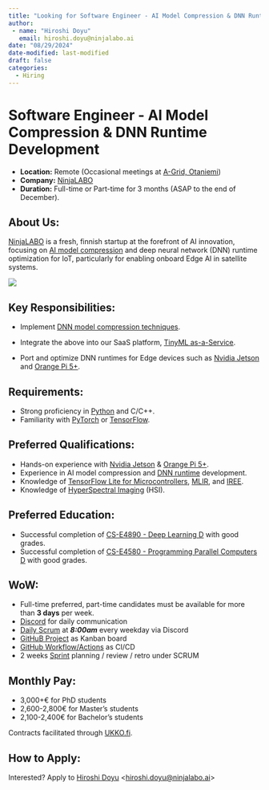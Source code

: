 ```yaml
---
title: "Looking for Software Engineer - AI Model Compression & DNN Runtime"
author: 
 - name: "Hiroshi Doyu"
   email: hiroshi.doyu@ninjalabo.ai
date: "08/29/2024"
date-modified: last-modified
draft: false
categories:
  - Hiring
---
```

# Software Engineer - AI Model Compression & DNN Runtime Development

- **Location:** Remote (Occasional meetings at [A-Grid, Otaniemi](https://agrid.fi))
- **Company:** [NinjaLABO](https://ninjalabo.ai)
- **Duration:** Full-time or Part-time for 3 months (ASAP to the end of December).


## About Us:
[NinjaLABO](https://ninjalabo.ai) is a fresh, finnish startup at the
forefront of AI innovation, focusing on [AI model
compression](https://ninjalabo.ai/blogs/dnn_comp_techs.html) and deep
neural network (DNN) runtime optimization for IoT, particularly for
enabling onboard Edge AI in satellite systems.


![](images/saas1.gif)

## Key Responsibilities:

- Implement [DNN model compression techniques](https://ninjalabo.ai/blogs/dnn_comp_techs.html).
  
- Integrate the above into our SaaS platform, [TinyML as-a-Service](https://ninjalabo.ai/blogs/tinymlaas.html).
  
- Port and optimize DNN runtimes for Edge devices such as [Nvidia
  Jetson](https://www.nvidia.com/en-us/autonomous-machines/embedded-systems/)
  and [Orange Pi
  5+](http://www.orangepi.org/html/hardWare/computerAndMicrocontrollers/details/Orange-Pi-5-plus-32GB.html).
  


## Requirements:

- Strong proficiency in [Python](https://www.python.org) and C/C++.
- Familiarity with [PyTorch](https://pytorch.org) or [TensorFlow](https://www.tensorflow.org).


## Preferred Qualifications:

- Hands-on experience with [Nvidia Jetson](https://www.nvidia.com/en-us/autonomous-machines/embedded-systems/) & [Orange Pi 5+](http://www.orangepi.org/html/hardWare/computerAndMicrocontrollers/details/Orange-Pi-5-plus-32GB.html).
- Experience in AI model compression and [DNN runtime](https://github.com/karpathy/llm.c) development.
- Knowledge of [TensorFlow Lite for Microcontrollers](https://www.tensorflow.org/lite/microcontrollers), [MLIR](https://mlir.llvm.org/), and [IREE](https://iree.dev/).
- Knowledge of [HyperSpectral Imaging](https://en.wikipedia.org/wiki/Hyperspectral_imaging) (HSI).



## Preferred Education:

- Successful completion of [CS-E4890 - Deep Learning D](https://www.aalto.fi/en/study-options/cs-e4890-deep-learning-d) with good grades.
- Successful completion of [CS-E4580 - Programming Parallel Computers D](https://www.aalto.fi/en/study-options/cs-e4580-programming-parallel-computers-d) with good grades.


## WoW:
- Full-time preferred, part-time candidates must be available for more than **3 days** per week.
- [Discord](https://discord.com/) for daily communication
- [Daily Scrum](https://www.scrum.org/resources/what-is-a-daily-scrum) at ***8:00am*** every weekday via Discord
- [GitHuB Project](https://docs.github.com/en/issues/planning-and-tracking-with-projects) as Kanban board
- [GitHub Workflow/Actions](https://docs.github.com/en/actions/about-github-actions/understanding-github-actions) as CI/CD
- 2 weeks [Sprint](https://www.scrum.org/resources/what-is-a-sprint-in-scrum) planning / review / retro under SCRUM


## Monthly Pay:

- 3,000+€ for PhD students
- 2,600-2,800€ for Master’s students
- 2,100-2,400€ for Bachelor’s students

Contracts facilitated through [UKKO.fi](https://www.ukko.fi/).


## How to Apply:
Interested? Apply to [Hiroshi Doyu](https://www.linkedin.com/in/hidoyu/) <[hiroshi.doyu@ninjalabo.ai](mailto:hiroshi.doyu@ninjalabo.ai)>